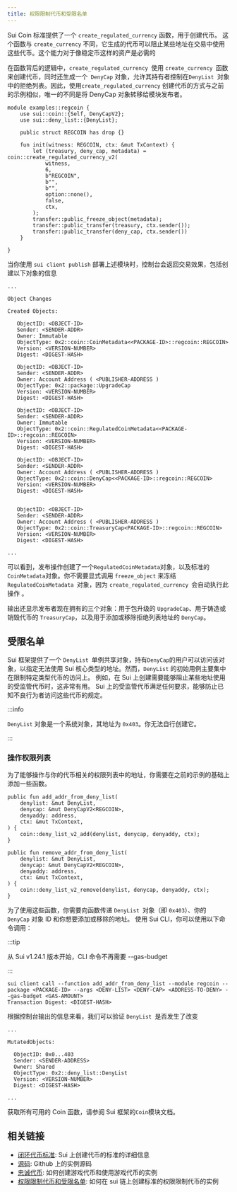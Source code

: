 ```yaml
---
title: 权限限制代币和受限名单
---
```


Sui Coin 标准提供了一个 `create_regulated_currency` 函数，用于创建代币。
这个函数与 `create_currency` 不同，它生成的代币可以阻止某些地址在交易中使用这些代币。这个能力对于像稳定币这样的资产是必需的

在函数背后的逻辑中，`create_regulated_currency `使用 `create_currency `函数来创建代币，同时还生成一个` DenyCap` 对象，允许其持有者控制在`DenyList `对象中的拒绝列表。因此，使用`create_regulated_currency` 创建代币的方式与之前的示例相似，唯一的不同是将 DenyCap 对象转移给模块发布者。

```move
module examples::regcoin {
    use sui::coin::{Self, DenyCapV2};
    use sui::deny_list::{DenyList};

    public struct REGCOIN has drop {}

    fun init(witness: REGCOIN, ctx: &mut TxContext) {
        let (treasury, deny_cap, metadata) = coin::create_regulated_currency_v2(
            witness,
            6,
            b"REGCOIN",
            b"",
            b"",
            option::none(),
            false,
            ctx,
        );
        transfer::public_freeze_object(metadata);
        transfer::public_transfer(treasury, ctx.sender());
        transfer::public_transfer(deny_cap, ctx.sender())
    }

}
```

当你使用 `sui client publish` 部署上述模块时，控制台会返回交易效果，包括创建以下对象的信息

```move
...

Object Changes

Created Objects:

   ObjectID: <OBJECT-ID>
   Sender: <SENDER-ADDR>
   Owner: Immutable
   ObjectType: 0x2::coin::CoinMetadata<<PACKAGE-ID>::regcoin::REGCOIN>
   Version: <VERSION-NUMBER>
   Digest: <DIGEST-HASH>

   ObjectID: <OBJECT-ID>
   Sender: <SENDER-ADDR>
   Owner: Account Address ( <PUBLISHER-ADDRESS )
   ObjectType: 0x2::package::UpgradeCap
   Version: <VERSION-NUMBER>
   Digest: <DIGEST-HASH>

   ObjectID: <OBJECT-ID>
   Sender: <SENDER-ADDR>
   Owner: Immutable
   ObjectType: 0x2::coin::RegulatedCoinMetadata<<PACKAGE-ID>::regcoin::REGCOIN>
   Version: <VERSION-NUMBER>
   Digest: <DIGEST-HASH>

   ObjectID: <OBJECT-ID>
   Sender: <SENDER-ADDR>
   Owner: Account Address ( <PUBLISHER-ADDRESS )
   ObjectType: 0x2::coin::DenyCap<<PACKAGE-ID>::regcoin::REGCOIN>
   Version: <VERSION-NUMBER>
   Digest: <DIGEST-HASH>


   ObjectID: <OBJECT-ID>
   Sender: <SENDER-ADDR>
   Owner: Account Address ( <PUBLISHER-ADDRESS )
   ObjectType: 0x2::coin::TreasuryCap<PACKAGE-ID>::regcoin::REGCOIN>
   Version: <VERSION-NUMBER>
   Digest: <DIGEST-HASH>

...
```

可以看到，发布操作创建了一个`RegulatedCoinMetadata`对象，以及标准的`CoinMetadata`对象。你不需要显式调用 `freeze_object` 来冻结 `RegulatedCoinMetadata `对象，因为 `create_regulated_currency `会自动执行此操作 。

输出还显示发布者现在拥有的三个对象：用于包升级的 `UpgradeCap`、用于铸造或销毁代币的 `TreasuryCap`，以及用于添加或移除拒绝列表地址的 `DenyCap`。

## 受限名单

Sui 框架提供了一个 `DenyList `单例共享对象，持有`DenyCap`的用户可以访问该对象，以指定无法使用 Sui 核心类型的地址。然而，`DenyList` 的初始用例主要集中在限制特定类型代币的访问上。
例如，在 Sui 上创建需要能够阻止某些地址使用的受监管代币时，这非常有用。
Sui 上的受监管代币满足任何要求，能够防止已知不良行为者访问这些代币的规定。

:::info

`DenyList` 对象是一个系统对象，其地址为 `0x403`。你无法自行创建它。

:::

### 操作权限列表

为了能够操作与你的代币相关的权限列表中的地址，你需要在之前的示例的基础上添加一些函数。

```move
public fun add_addr_from_deny_list(
    denylist: &mut DenyList,
    denycap: &mut DenyCapV2<REGCOIN>,
    denyaddy: address,
    ctx: &mut TxContext,
) {
    coin::deny_list_v2_add(denylist, denycap, denyaddy, ctx);
}

public fun remove_addr_from_deny_list(
    denylist: &mut DenyList,
    denycap: &mut DenyCapV2<REGCOIN>,
    denyaddy: address,
    ctx: &mut TxContext,
) {
    coin::deny_list_v2_remove(denylist, denycap, denyaddy, ctx);
}
```

为了使用这些函数，你需要向函数传递 `DenyList `对象（即 `0x403`）、你的 `DenyCap` 对象 ID 和你想要添加或移除的地址。
使用 Sui CLI，你可以使用以下命令调用：

:::tip

从 Sui v1.24.1 版本开始，CLI 命令不再需要 --gas-budget

:::

```shell
sui client call --function add_addr_from_deny_list --module regcoin --package <PACKAGE-ID> --args <DENY-LIST> <DENY-CAP> <ADDRESS-TO-DENY> --gas-budget <GAS-AMOUNT>
Transaction Digest: <DIGEST-HASH>
```

根据控制台输出的信息来看，我们可以验证 `DenyList `是否发生了改变

```move
...

MutatedObjects:

  ObjectID: 0x0...403
  Sender: <SENDER-ADDRESS>
  Owner: Shared
  ObjectType: 0x2::deny_list::DenyList
  Version: <VERSION-NUMBER>
  Digest: <DIGEST-HASH>

...
```

获取所有可用的 Coin 函数，请参阅 Sui 框架的`Coin`模块文档。

## 相关链接

- [闭环代币标准](../../../standards/closed-loop-token.mdx): Sui 上创建代币的标准的详细信息
- [源码](https://github.com/MystenLabs/sui/blob/main/examples/move/token/sources/regulated_token.move): Github 上的实例源码
- [忠诚代币](./loyalty-tokens.mdx): 如何创建游戏代币和使用游戏代币的实例
- [权限限制代币和受限名单](./regulated-coin-and-deny-list.mdx): 如何在 sui 链上创建标准的权限限制代币的实例
